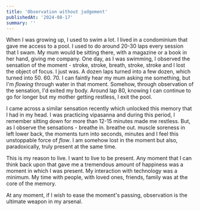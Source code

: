 ```yaml
---
title: 'Observation without judgement'
publishedAt: '2024-08-17'
summary: ''
---
```


When I was growing up, I used to swim a lot. I lived in a condominium that gave me access to a pool. I used to do around 20-30 laps every session that I swam. My mum would be sitting there, with a magazine or a book in her hand, giving me company. One day, as I was swimming, I observed the sensation of the moment - stroke, stroke, breath, stroke, stroke and I lost the object of focus. I just was. A dozen laps turned into a few dozen, which turned into 50. 60. 70. I can faintly hear my mum asking me something, but I'm *flowing* through water in that moment. Somehow, through observation of the sensation, I'd exited my body. Around lap 80, knowing I can continue to go for longer but my mother getting restless, I exit the pool.

I came across a similar sensation recently which unlocked this memory that I had in my head. I was practicing vipasanna and during this period, I remember sitting down for more than 12-15 minutes made me restless. But, as I observe the sensations - breathe in. breathe out. muscle soreness in left lower back, the moments turn into seconds, minutes and I feel this unstoppable force of *flow*. I am somehow lost in the moment but also, paradoxically, truly present at the same time.

This is my reason to live. I want to live to be present. Any moment that I can think back upon that gave me a tremendous amount of happiness was a moment in which I was present. My interaction with technology was a minimum. My time with people, with loved ones, friends, family was at the core of the memory.

At any moment, if I wish to ease the moment's passing, observation is the ultimate weapon in my arsenal.